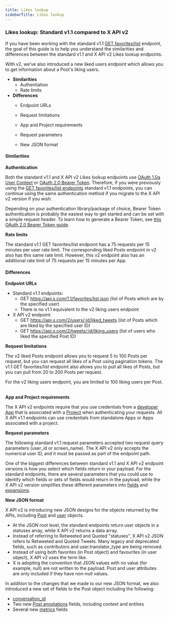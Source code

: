 ---
title: Likes lookup
sidebarTitle: Likes lookup
---

### Likes lookup: Standard v1.1 compared to X API v2

If you have been working with the standard v1.1 [GET favorites/list](https://developer.x.com/en/docs/x-api/v1/tweets/post-and-engage/api-reference/get-favorites-list) endpoint, the goal of this guide is to help you understand the similarities and differences between the standard v1.1 and X API v2 Likes lookup endpoints.

With v2, we’ve also introduced a new liked users endpoint which allows you to get information about a Post's liking users.

* **Similarities**
    * Authentiation
    * Rate limits
* **Differences**
    * Endpoint URLs

    * Request limitations
    * App and Project requirements

    * Request parameters
    * New JSON format

#### Similarities

**Authentication**

Both the standard v1.1 and X API v2 Likes lookup endpoints use [OAuth 1.0a User Context](/resources/fundamentals/authentication#oauth-1-0a-2) or [OAuth 2.0 Bearer Token](/resources/fundamentals/authentication#bearer-token-also-known-as-app-only). Therefore, if you were previously using the [GET favorites/list endpoints](https://developer.x.com/en/docs/x-api/v1/tweets/post-and-engage/api-reference/get-favorites-list) standard v1.1 endpoints, you can continue using the same authentication method if you migrate to the X API v2 version if you wish. 

Depending on your authentication library/package of choice, Bearer Token authentication is probably the easiest way to get started and can be set with a simple request header. To learn how to generate a Bearer Token, see [this OAuth 2.0 Bearer Token guide](/resources/fundamentals/authentication#bearer-token-also-known-as-app-only). 
 

**Rate limits**

The standard v1.1 GET favorites/list endpoint has a 75 requests per 15 minutes per user rate limit. The corresponding liked Posts endpoint in v2 also has this same rate limit. However, this v2 endpoint also has an additional rate limit of 75 requests per 15 minutes per App.

#### Differences

**Endpoint URLs**

* Standard v1.1 endpoints:
    * GET https://api.x.com/1.1/favorites/list.json
        (list of Posts which are by the specified user)
    * There is no v1.1 equivalent to the v2 liking users endpoint
* X API v2 endpoint:
    * GET https://api.x.com/2/users/:id/liked_tweets
        (list of Posts which are liked by the specified user ID)
    * GET https://api.x.com/2/tweets/:id/liking_users
        (list of users who liked the specified Post ID)

**Request limitations**

The v2 liked Posts endpoint allows you to request 5 to 100 Posts per request, but you can request all likes of a Post using pagination tokens. The v1.1 GET favorites/list endpoint also allows you to pull all likes of Posts, but you can pull from 20 to 200 Posts per request.

For the v2 liking users endpoint, you are limited to 100 liking users per Post. 
 

**App and Project requirements**

The X API v2 endpoints require that you use credentials from a [developer App](/resources/fundamentals/developer-apps) that is associated with a [Project](/resources/fundamentals/developer-apps) when authenticating your requests. All X API v1.1 endpoints can use credentials from standalone Apps or Apps associated with a project.


**Request parameters**

The following standard v1.1 request parameters accepted two request query parameters (user_id or screen_name). The X API v2 only accepts the numerical user ID, and it must be passed as part of the endpoint path.

One of the biggest differences between standard v1.1 and X API v2 endpoint versions is how you select which fields return in your payload. For the standard endpoints, there are several parameters that you could use to identify which fields or sets of fields would return in the payload, while the X API v2 version simplifies these different parameters into [fields](/x-api/fundamentals/fields) and [expansions](/x-api/fundamentals/expansions). 
 

**New JSON format**

X API v2 is introducing new JSON designs for the objects returned by the APIs, including [Post](/x-api/fundamentals/data-dictionary#tweet) and [user](/x-api/fundamentals/data-dictionary#user) objects.

* At the JSON root level, the standard endpoints return user objects in a statuses array, while X API v2 returns a data array. 
* Instead of referring to Retweeted and Quoted "statuses", X API v2 JSON refers to Retweeted and Quoted Tweets. Many legacy and deprecated fields, such as contributors and user.translator_type are being removed. 
* Instead of using both favorites (in Post object) and favourites (in user object), X API v2 uses the term like. 
* X is adopting the convention that JSON values with no value (for example, null) are not written to the payload. Post and user attributes are only included if they have non-null values.
     

In addition to the changes that we made to our new JSON format, we also introduced a new set of fields to the Post object including the following:

* [conversation_id](/x-api/fundamentals/conversation-id)
* Two new [Post annotations](/x-api/fundamentals/post-annotations) fields, including context and entities
* Several new [metrics](/x-api/fundamentals/metrics) fields 
